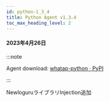 ```yaml
---
id: python-1_3_4
title: Python Agent v1.3.4
toc_max_heading_level: 2
---
```



#### 2023年4月26日

:::note

Agent download: [whatap-python · PyPI](https://pypi.org/project/whatap-python/1.3.4/)

:::

<p><Status>New</Status>loguruライブラリInjection追加</p>
